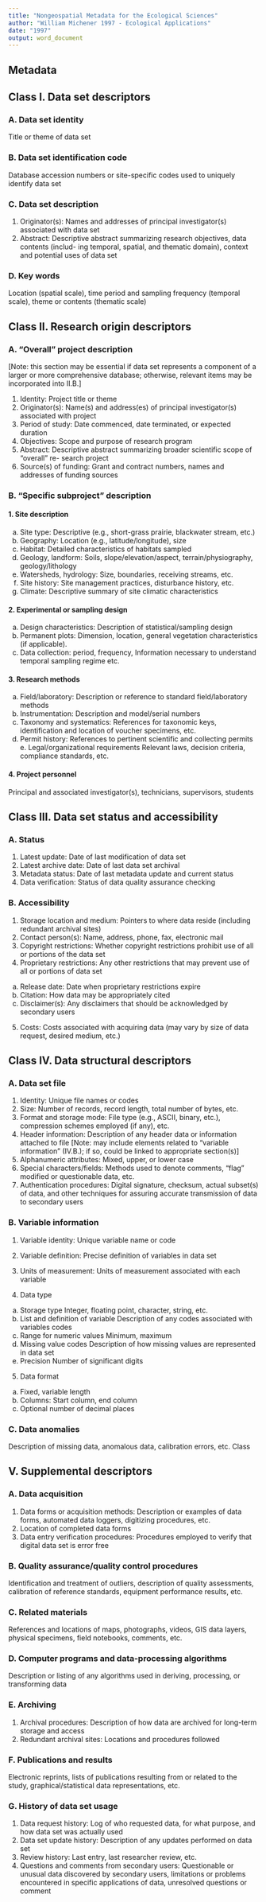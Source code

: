 ```yaml
---
title: "Nongeospatial Metadata for the Ecological Sciences"
author: "William Michener 1997 - Ecological Applications"
date: "1997"
output: word_document
---
```


## Metadata

## Class I. Data set descriptors 

### A. Data set identity 

Title or theme of data set 

### B. Data set identification code 

Database accession numbers or site-specific codes used to uniquely identify data set 

### C. Data set description 

1. Originator(s): Names and addresses of principal investigator(s) associated with data set 
2. Abstract: Descriptive abstract summarizing research objectives, data contents (includ- ing temporal, spatial, and thematic domain), context and potential uses of data set 

### D. Key words 

Location (spatial scale), time period and sampling frequency (temporal scale), theme or contents (thematic scale) 

## Class II. Research origin descriptors 

### A. "Overall" project description 

[Note: this section may be essential if data set represents a component of a larger or more comprehensive database; otherwise, relevant items may be incorporated into II.B.] 

1. Identity: Project title or theme 
2. Originator(s): Name(s) and address(es) of principal investigator(s) associated with project 
3. Period of study: Date commenced, date terminated, or expected duration 
4. Objectives: Scope and purpose of research program 
5. Abstract: Descriptive abstract summarizing broader scientific scope of "overall" re- search project 
6. Source(s) of funding: Grant and contract numbers, names and addresses of funding sources 

### B. "Specific subproject" description 

#### 1. Site description 

a. Site type: Descriptive (e.g., short-grass prairie, blackwater stream, etc.) 
b. Geography: Location (e.g., latitude/longitude), size 
c. Habitat: Detailed characteristics of habitats sampled 
d. Geology, landform: Soils, slope/elevation/aspect, terrain/physiography, geology/lithology 
e. Watersheds, hydrology: Size, boundaries, receiving streams, etc. 
f. Site history: Site management practices, disturbance history, etc. 
g. Climate: Descriptive summary of site climatic characteristics 

#### 2. Experimental or sampling design 

a. Design characteristics: Description of statistical/sampling design 
b. Permanent plots: Dimension, location, general vegetation characteristics (if applicable). 
c. Data collection: period, frequency, Information necessary to understand temporal sampling regime etc. 

#### 3. Research methods 

a. Field/laboratory: Description or reference to standard field/laboratory methods 
b. Instrumentation: Description and model/serial numbers 
c. Taxonomy and systematics: References for taxonomic keys, identification and location of voucher specimens, etc. 
d. Permit history: References to pertinent scientific and collecting permits e. Legal/organizational requirements Relevant laws, decision criteria, compliance standards, etc. 

#### 4. Project personnel

Principal and associated investigator(s), technicians, supervisors, students 

## Class III. Data set status and accessibility 

### A. Status 

1. Latest update: Date of last modification of data set 
2. Latest archive date: Date of last data set archival 
3. Metadata status: Date of last metadata update and current status 
4. Data verification: Status of data quality assurance checking 

### B. Accessibility 

1. Storage location and medium: Pointers to where data reside (including redundant archival sites) 
2. Contact person(s): Name, address, phone, fax, electronic mail 
3. Copyright restrictions: Whether copyright restrictions prohibit use of all or portions of the data set 
4. Proprietary restrictions: Any other restrictions that may prevent use of all or portions of data set 
a. Release date: Date when proprietary restrictions expire 
b. Citation: How data may be appropriately cited 
c. Disclaimer(s): Any disclaimers that should be acknowledged by secondary users
5. Costs: Costs associated with acquiring data (may vary by size of data request, desired medium, etc.) 

## Class IV. Data structural descriptors 

### A. Data set file 

1. Identity: Unique file names or codes 
2. Size: Number of records, record length, total number of bytes, etc. 
3. Format and storage mode: File type (e.g., ASCII, binary, etc.), compression schemes employed (if any), etc.
4. Header information: Description of any header data or information attached to file [Note: may include elements related to "variable information" (IV.B.); if so, could be linked to appropriate section(s)] 
5. Alphanumeric attributes: Mixed, upper, or lower case 
6. Special characters/fields: Methods used to denote comments, "flag" modified or questionable data, etc. 
7. Authentication procedures: Digital signature, checksum, actual subset(s) of data, and other techniques for assuring accurate transmission of data to secondary users 

### B. Variable information 

1. Variable identity: Unique variable name or code 
2. Variable definition: Precise definition of variables in data set 
3. Units of measurement: Units of measurement associated with each variable 

4. Data type
a. Storage type Integer, floating point, character, string, etc. 
b. List and definition of variable Description of any codes associated with variables codes 
c. Range for numeric values Minimum, maximum 
d. Missing value codes Description of how missing values are represented in data set 
e. Precision Number of significant digits 

5. Data format 
a. Fixed, variable length 
b. Columns: Start column, end column 
c. Optional number of decimal places 

### C. Data anomalies

Description of missing data, anomalous data, calibration errors, etc. Class 

## V. Supplemental descriptors 

### A. Data acquisition 

1. Data forms or acquisition methods: Description or examples of data forms, automated data loggers, digitizing procedures, etc. 
2. Location of completed data forms 
3. Data entry verification procedures: Procedures employed to verify that digital data set is error free 

### B. Quality assurance/quality control procedures

Identification and treatment of outliers, description of quality assessments, calibration of reference standards, equipment performance results, etc. 

### C. Related materials 

References and locations of maps, photographs, videos, GIS data layers, physical specimens, field notebooks, comments, etc. 

### D. Computer programs and data-processing algorithms

Description or listing of any algorithms used in deriving, processing, or transforming data 

### E. Archiving 

1. Archival procedures: Description of how data are archived for long-term storage and access 
2. Redundant archival sites: Locations and procedures followed 

### F. Publications and results 

Electronic reprints, lists of publications resulting from or related to the study, graphical/statistical data representations, etc. 

### G. History of data set usage 

1. Data request history: Log of who requested data, for what purpose, and how data set was actually used 
2. Data set update history: Description of any updates performed on data set 
3. Review history: Last entry, last researcher review, etc. 
4. Questions and comments from secondary users: Questionable or unusual data discovered by secondary users, limitations or  problems encountered in specific applications of data, unresolved questions or comment
